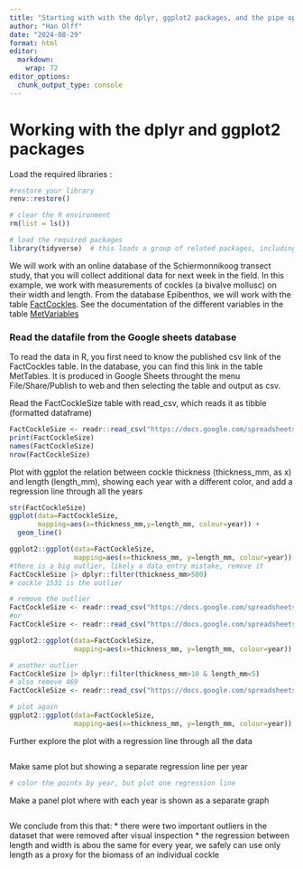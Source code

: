 ```yaml
---
title: "Starting with with the dplyr, ggplot2 packages, and the pipe operator |>"
author: "Han Olff"
date: "2024-08-29"
format: html
editor: 
  markdown: 
    wrap: 72
editor_options:
  chunk_output_type: console
---
```


# Working with the dplyr and ggplot2 packages

Load the required libraries :

```r
#restore your library
renv::restore()

# clear the R environment
rm(list = ls())

# load the required packages
library(tidyverse)  # this loads a group of related packages, including readr, dplyr and ggplot2
```

We will work with an online database of the Schiermonnikoog transect
study, that you will collect additional data for next week in the field.
In this example, we work with measurements of cockles (a bivalve
mollusc) on their width and length. From the database Epibenthos, we
will work with the table
[FactCockles](https://docs.google.com/spreadsheets/d/1E1vUWAHhse7fhjBf94Kiog3Rsj7IkMuFtP-BTQX2oI8/edit?gid=1538766002#gid=1538766002).
See the documentation of the different variables in the table
[MetVariables](https://docs.google.com/spreadsheets/d/1E1vUWAHhse7fhjBf94Kiog3Rsj7IkMuFtP-BTQX2oI8/edit?gid=1290622213#gid=1290622213)

### Read the datafile from the Google sheets database

To read the data in R, you first need to know the published csv link of
the FactCockles table. In the database, you can find this link in the
table MetTables. It is produced in Google Sheets throught the menu
File/Share/Publish to web and then selecting the table and output as
csv.

Read the FactCockleSize table with read_csv, which reads it as tibble
(formatted dataframe)

```r
FactCockleSize <- readr::read_csv("https://docs.google.com/spreadsheets/d/e/2PACX-1vSpormjGiM4uWMTIZYm9Upt5j1Ige_Wu9CrhGGdvjXwxmHP2R6S7JDyEmiGTn3fXihl5s5yBn_sdo8h/pub?gid=1538766002&single=true&output=csv")
print(FactCockleSize)
names(FactCockleSize)
nrow(FactCockleSize)
```

Plot with ggplot the relation between cockle thickness (thickness_mm, as
x) and length (length_mm), showing each year with a different color, and
add a regression line through all the years

```r
str(FactCockleSize)
ggplot(data=FactCockleSize, 
       mapping=aes(x=thickness_mm,y=length_mm, colour=year)) +
  geom_line()

ggplot2::ggplot(data=FactCockleSize,
                mapping=aes(x=thickness_mm, y=length_mm, colour=year)) + geom_point() + geom_line()
#there is a big outlier, likely a data entry mistake, remove it
FactCockleSize |> dplyr::filter(thickness_mm>500)
# cockle 1531 is the outlier

# remove the outlier
FactCockleSize <- readr::read_csv("https://docs.google.com/spreadsheets/d/e/2PACX-1vSpormjGiM4uWMTIZYm9Upt5j1Ige_Wu9CrhGGdvjXwxmHP2R6S7JDyEmiGTn3fXihl5s5yBn_sdo8h/pub?gid=1538766002&single=true&output=csv") |> dplyr::filter(thickness_mm<500)
#or
FactCockleSize <- readr::read_csv("https://docs.google.com/spreadsheets/d/e/2PACX-1vSpormjGiM4uWMTIZYm9Upt5j1Ige_Wu9CrhGGdvjXwxmHP2R6S7JDyEmiGTn3fXihl5s5yBn_sdo8h/pub?gid=1538766002&single=true&output=csv") |> dplyr::filter(CockleObs_ID!=1531)

ggplot2::ggplot(data=FactCockleSize,
                mapping=aes(x=thickness_mm, y=length_mm, colour=year)) + geom_point() + geom_line()

# another outlier
FactCockleSize |> dplyr::filter(thickness_mm>10 & length_mm<5)
# also remove 469
FactCockleSize <- readr::read_csv("https://docs.google.com/spreadsheets/d/e/2PACX-1vSpormjGiM4uWMTIZYm9Upt5j1Ige_Wu9CrhGGdvjXwxmHP2R6S7JDyEmiGTn3fXihl5s5yBn_sdo8h/pub?gid=1538766002&single=true&output=csv") |> dplyr::filter(CockleObs_ID!=1531, CockleObs_ID!=469)

# plot again
ggplot2::ggplot(data=FactCockleSize,
                mapping=aes(x=thickness_mm, y=length_mm, colour=year)) + geom_point() + geom_line()

```

Further explore the plot with a regression line through all the data

```r

```

Make same plot but showing a separate regression line per year

```r
# color the points by year, but plot one regression line
```

Make a panel plot where with each year is shown as a separate graph

```r
```

We conclude from this that: \* there were two important outliers in the
dataset that were removed after visual inspection \* the regression
between length and width is abou the same for every year, we safely can
use only length as a proxy for the biomass of an individual cockle
